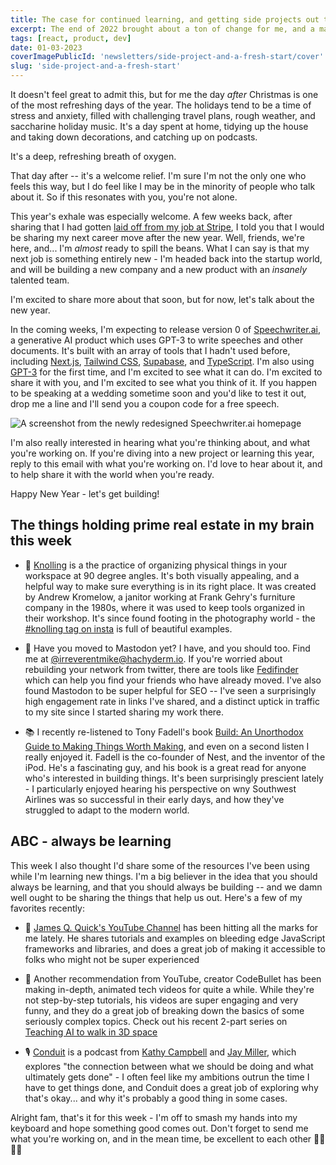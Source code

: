 ```yaml
---
title: The case for continued learning, and getting side projects out the door
excerpt: The end of 2022 brought about a ton of change for me, and a major shift in my career. I'm excited to talk a little about what's next, and to show off a side project I'm readying for release soon.
tags: [react, product, dev]
date: 01-03-2023
coverImagePublicId: 'newsletters/side-project-and-a-fresh-start/cover'
slug: 'side-project-and-a-fresh-start'
---
```


It doesn't feel great to admit this, but for me the day _after_ Christmas is one of the most refreshing days of the year. The holidays tend to be a time of stress and anxiety, filled with challenging travel plans, rough weather, and saccharine holiday music. It's a day spent at home, tidying up the house and taking down decorations, and catching up on podcasts.

It's a deep, refreshing breath of oxygen.

That day after -- it's a welcome relief. I'm sure I'm not the only one who feels this way, but I do feel like I may be in the minority of people who talk about it. So if this resonates with you, you're not alone.

This year's exhale was especially welcome. A few weeks back, after sharing that I had gotten [laid off from my job at Stripe](https://mikebifulco.com/newsletter/leaving-stripe-going-viral), I told you that I would be sharing my next career move after the new year. Well, friends, we're here, and... I'm _almost_ ready to spill the beans. What I can say is that my next job is something entirely new - I'm headed back into the startup world, and will be building a new company and a new product with an _insanely_ talented team.

I'm excited to share more about that soon, but for now, let's talk about the new year.

In the coming weeks, I'm expecting to release version 0 of [Speechwriter.ai](https://speechwriter.ai), a generative AI product which uses GPT-3 to write speeches and other documents. It's built with an array of tools that I hadn't used before, including [Next.js](https://nextjs.org/), [Tailwind CSS](https://tailwindcss.com/), [Supabase](https://supabase.io/), and [TypeScript](https://www.typescriptlang.org/). I'm also using [GPT-3](https://openai.com/blog/gpt-3-apps/) for the first time, and I'm excited to see what it can do. I'm excited to share it with you, and I'm excited to see what you think of it. If you happen to be speaking at a wedding sometime soon and you'd like to test it out, drop me a line and I'll send you a coupon code for a free speech.

<Image
  publicId="newsletters/side-project-and-a-fresh-start/speechwriter-redesign"
  caption="A screenshot from the newly redesigned Speechwriter.ai homepage"
  alt="A screenshot from the newly redesigned Speechwriter.ai homepage"
/>

I'm also really interested in hearing what you're thinking about, and what you're working on. If you're diving into a new project or learning this year, reply to this email with what you're working on. I'd love to hear about it, and to help share it with the world when you're ready.

Happy New Year - let's get building!

## The things holding prime real estate in my brain this week

- 🧮 [Knolling](https://www.youtube.com/watch?v=EJuUhegtlOc) is a the practice of organizing physical things in your workspace at 90 degree angles. It's both visually appealing, and a helpful way to make sure everything is in its right place. It was created by Andrew Kromelow, a janitor working at Frank Gehry's furniture company in the 1980s, where it was used to keep tools organized in their workshop. It's since found footing in the photography world - the [#knolling tag on insta](https://www.instagram.com/explore/tags/knolling/) is full of beautiful examples.

- 🐘 Have you moved to Mastodon yet? I have, and you should too. Find me at [@irreverentmike@hachyderm.io](https://hachyderm.io/@irreverentmike). If you're worried about rebuilding your network from twitter, there are tools like [Fedifinder](https://fedifinder.glitch.me/) which can help you find your friends who have already moved. I've also found Mastodon to be super helpful for SEO -- I've seen a surprisingly high engagement rate in links I've shared, and a distinct uptick in traffic to my site since I started sharing my work there.

- 📚 I recently re-listened to Tony Fadell's book [Build: An Unorthodox Guide to Making Things Worth Making](https://hardcover.app/books/build), and even on a second listen I really enjoyed it. Fadell is the co-founder of Nest, and the inventor of the iPod. He's a fascinating guy, and his book is a great read for anyone who's interested in building things. It's been surprisingly prescient lately - I particularly enjoyed hearing his perspective on wny Southwest Airlines was so successful in their early days, and how they've struggled to adapt to the modern world.

## ABC - always be learning

This week I also thought I'd share some of the resources I've been using while I'm learning new things. I'm a big believer in the idea that you should always be learning, and that you should always be building -- and we damn well ought to be sharing the things that help us out. Here's a few of my favorites recently:

- 📼 [James Q. Quick's YouTube Channel](https://www.youtube.com/@JamesQQuick) has been hitting all the marks for me lately. He shares tutorials and examples on bleeding edge JavaScript frameworks and libraries, and does a great job of making it accessible to folks who might not be super experienced

- 👾 Another recommendation from YouTube, creator CodeBullet has been making in-depth, animated tech videos for quite a while. While they're not step-by-step tutorials, his videos are super engaging and very funny, and they do a great job of breaking down the basics of some seriously complex topics. Check out his recent 2-part series on [Teaching AI to walk in 3D space](https://www.youtube.com/watch?v=qvpXpCvkqbc)

- 🎙️ [Conduit](https://www.relay.fm/conduit) is a podcast from [Kathy Campbell](https://hachyderm.io/@mrssoup@mastodon.social) and [Jay Miller](https://hachyderm.io/@kjaymiller@mastodon.social), which explores "the connection between what we should be doing and what ultimately gets done" - I often feel like my ambitions outrun the time I have to get things done, and Conduit does a great job of exploring why that's okay... and why it's probably a good thing in some cases.

Alright fam, that's it for this week - I'm off to smash my hands into my keyboard and hope something good comes out. Don't forget to send me what you're working on, and in the mean time, be excellent to each other 🤜🏼🤛🏻

